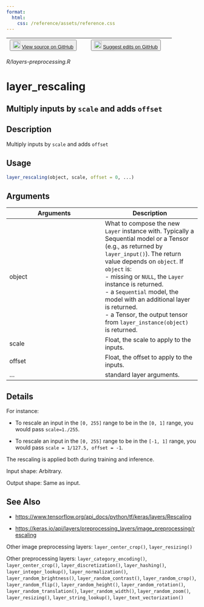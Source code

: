 ```yaml
---
format:
  html:
    css: /reference/assets/reference.css
---
```


| <button class="button"> ![](/reference/assets/GitHub-Mark-32px.png){width="20"} [View source on GitHub](https://github.com/rstudio/keras//blob/main/R/layers-preprocessing.R) </button> | <button class="button"> ![](/reference/assets/GitHub-Mark-32px.png){width="20"} [Suggest edits on GitHub](https://github.com/rstudio/keras//edit/main/R/layers-preprocessing.R) </button> |
|:------------------------------:|:--------------------------------------:|

*R/layers-preprocessing.R*

# layer_rescaling

## Multiply inputs by `scale` and adds `offset`

## Description
Multiply inputs by `scale` and adds `offset`


## Usage
```r
layer_rescaling(object, scale, offset = 0, ...) 
```

## Arguments
|Arguments|Description|
|---|---|
| object | What to compose the new `Layer` instance with. Typically a Sequential model or a Tensor (e.g., as returned by `layer_input()`). The return value depends on `object`. If `object` is: <br>- missing or `NULL`, the `Layer` instance is returned. <br>- a `Sequential` model, the model with an additional layer is returned. <br>- a Tensor, the output tensor from `layer_instance(object)` is returned.  |
| scale | Float, the scale to apply to the inputs. |
| offset | Float, the offset to apply to the inputs. |
| ... | standard layer arguments. |

## Details

For instance: 

- To rescale an input in the `[0, 255]` range to be in the `[0, 1]` range, you would pass `scale=1./255`. 

- To rescale an input in the `[0, 255]` range to be in the `[-1, 1]` range, you would pass `scale = 1/127.5, offset = -1`. 

The rescaling is applied both during training and inference. 

Input shape: Arbitrary. 

Output shape: Same as input. 





## See Also

- [https://www.tensorflow.org/api_docs/python/tf/keras/layers/Rescaling](https://www.tensorflow.org/api_docs/python/tf/keras/layers/Rescaling)

- [https://keras.io/api/layers/preprocessing_layers/image_preprocessing/rescaling](https://keras.io/api/layers/preprocessing_layers/image_preprocessing/rescaling)

Other image preprocessing layers:  `layer_center_crop()`, `layer_resizing()`

Other preprocessing layers:  `layer_category_encoding()`, `layer_center_crop()`, `layer_discretization()`, `layer_hashing()`, `layer_integer_lookup()`, `layer_normalization()`, `layer_random_brightness()`, `layer_random_contrast()`, `layer_random_crop()`, `layer_random_flip()`, `layer_random_height()`, `layer_random_rotation()`, `layer_random_translation()`, `layer_random_width()`, `layer_random_zoom()`, `layer_resizing()`, `layer_string_lookup()`, `layer_text_vectorization()`

